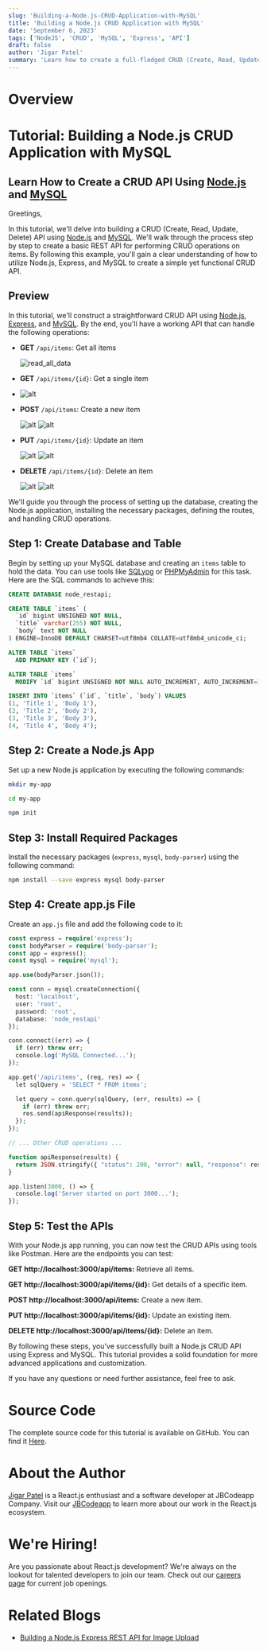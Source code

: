 ```yaml
---
slug: 'Building-a-Node.js-CRUD-Application-with-MySQL'
title: 'Building a Node.js CRUD Application with MySQL'
date: 'September 6, 2023'
tags: ['NodeJS', 'CRUD', 'MySQL', 'Express', 'API']
draft: false
author: 'Jigar Patel'
summary: 'Learn how to create a full-fledged CRUD (Create, Read, Update, Delete) API using Node.js and MySQL with this step-by-step tutorial.'
---
```


# Overview

<TOCInline toc={props.toc} exclude="Overview" toHeading={2} />

# Tutorial: Building a Node.js CRUD Application with MySQL

## Learn How to Create a CRUD API Using [Node.js](https://nodejs.org/en) and [MySQL](https://www.mysql.com/)

Greetings,

In this tutorial, we'll delve into building a CRUD (Create, Read, Update, Delete) API using [Node.js](https://nodejs.org/en) and [MySQL](https://www.mysql.com/). We'll walk through the process step by step to create a basic REST API for performing CRUD operations on items. By following this example, you'll gain a clear understanding of how to utilize Node.js, Express, and MySQL to create a simple yet functional CRUD API.

## Preview

In this tutorial, we'll construct a straightforward CRUD API using [Node.js](https://nodejs.org/en), [Express](https://expressjs.com/), and [MySQL](https://www.mysql.com/). By the end, you'll have a working API that can handle the following operations:

- **GET** `/api/items`: Get all items

  ![read_all_data](read_all_data.png)

- **GET** `/api/items/{id}`: Get a single item
- ![alt](read_one_data.png)

- **POST** `/api/items`: Create a new item

  ![alt](item_created.png)
  ![alt](created_table.png)

- **PUT** `/api/items/{id}`: Update an item

  ![alt](item_updated.png)
  ![alt](updated_table.png)

- **DELETE** `/api/items/{id}`: Delete an item

  ![alt](item_deleted.png)
  ![alt](deleted_table.png)

We'll guide you through the process of setting up the database, creating the Node.js application, installing the necessary packages, defining the routes, and handling CRUD operations.

## Step 1: Create Database and Table

Begin by setting up your MySQL database and creating an `items` table to hold the data. You can use tools like [SQLyog](https://webyog.com/product/sqlyog/) or [PHPMyAdmin](https://www.phpmyadmin.net/) for this task. Here are the SQL commands to achieve this:

```sql
CREATE DATABASE node_restapi;

CREATE TABLE `items` (
  `id` bigint UNSIGNED NOT NULL,
  `title` varchar(255) NOT NULL,
  `body` text NOT NULL
) ENGINE=InnoDB DEFAULT CHARSET=utf8mb4 COLLATE=utf8mb4_unicode_ci;

ALTER TABLE `items`
  ADD PRIMARY KEY (`id`);

ALTER TABLE `items`
  MODIFY `id` bigint UNSIGNED NOT NULL AUTO_INCREMENT, AUTO_INCREMENT=3;

INSERT INTO `items` (`id`, `title`, `body`) VALUES
(1, 'Title 1', 'Body 1'),
(2, 'Title 2', 'Body 2'),
(3, 'Title 3', 'Body 3'),
(4, 'Title 4', 'Body 4');
```

## Step 2: Create a Node.js App

Set up a new Node.js application by executing the following commands:

```bash
mkdir my-app

cd my-app

npm init
```

## Step 3: Install Required Packages

Install the necessary packages (`express`, `mysql`, `body-parser`) using the following command:

```bash
npm install --save express mysql body-parser
```

## Step 4: Create app.js File

Create an `app.js` file and add the following code to it:

```php
const express = require('express');
const bodyParser = require('body-parser');
const app = express();
const mysql = require('mysql');

app.use(bodyParser.json());

const conn = mysql.createConnection({
  host: 'localhost',
  user: 'root',
  password: 'root',
  database: 'node_restapi'
});

conn.connect((err) => {
  if (err) throw err;
  console.log('MySQL Connected...');
});

app.get('/api/items', (req, res) => {
  let sqlQuery = 'SELECT * FROM items';

  let query = conn.query(sqlQuery, (err, results) => {
    if (err) throw err;
    res.send(apiResponse(results));
  });
});

// ... Other CRUD operations ...

function apiResponse(results) {
  return JSON.stringify({ "status": 200, "error": null, "response": results });
}

app.listen(3000, () => {
  console.log('Server started on port 3000...');
});
```

## Step 5: Test the APIs

With your Node.js app running, you can now test the CRUD APIs using tools like Postman. Here are the endpoints you can test:

**GET http://localhost:3000/api/items:** Retrieve all items.

**GET http://localhost:3000/api/items/{id}:** Get details of a specific item.

**POST http://localhost:3000/api/items:** Create a new item.

**PUT http://localhost:3000/api/items/{id}:** Update an existing item.

**DELETE http://localhost:3000/api/items/{id}:** Delete an item.

By following these steps, you've successfully built a Node.js CRUD API using Express and MySQL. This tutorial provides a solid foundation for more advanced applications and customization.

If you have any questions or need further assistance, feel free to ask.

# Source Code

The complete source code for this tutorial is available on GitHub. You can find it [Here](https://github.com/jbcodeapp/Blogs/tree/main/Building%20a%20Node.js%20CRUD%20Application%20with%20MySQL).

# About the Author

[Jigar Patel](laraveldeveloper.com) is a React.js enthusiast and a software developer at JBCodeapp Company. Visit our [JBCodeapp](https://jbcodeapp.com) to learn more about our work in the React.js ecosystem.

# We're Hiring!

Are you passionate about React.js development? We're always on the lookout for talented developers to join our team. Check out our [careers page](https://jbcodeapp.com) for current job openings.

# Related Blogs

- [Building a Node.js Express REST API for Image Upload](Building-a-Node.js-Express-REST-API-for-Image-Upload.mdx)
